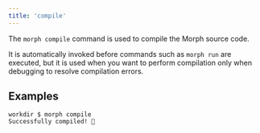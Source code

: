 ```yaml
---
title: 'compile'
---
```


The `morph compile` command is used to compile the Morph source code.

It is automatically invoked before commands such as `morph run` are executed, but it is used when you want to perform compilation only when debugging to resolve compilation errors.

## Examples

```shell
workdir $ morph compile
Successfully compiled! 🎉
```
